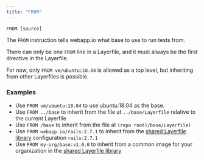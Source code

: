 ```yaml
---
title: "FROM"
---
```


`FROM [source]`

The `FROM` instruction tells webapp.io what base to use to run tests from.

There can only be one `FROM` line in a Layerfile, and it must always be the
first directive in the Layerfile.

For now, only `FROM vm/ubuntu:18.04` is allowed as a top level, but inheriting
from other Layerfiles is possible.

### Examples

- Use `FROM vm/ubuntu:18.04` to use ubuntu:18.04 as the base.
- Use `FROM ../base` to inherit from the file at `../base/Layerfile` relative to
  the current Layerfile
- Use `FROM /base` to inherit from the file at `(repo root)/base/Layerfile)`
- Use `FROM webapp.io/rails:2.7.1` to inherit from the
  [shared Layerfile library](https://webapp.io/library) configuration `rails:2.7.1`
- Use `FROM my-org/base:v1.0.0` to inherit from a common image for your
  organization in the [shared Layerfile library](https://webapp.io/library)
